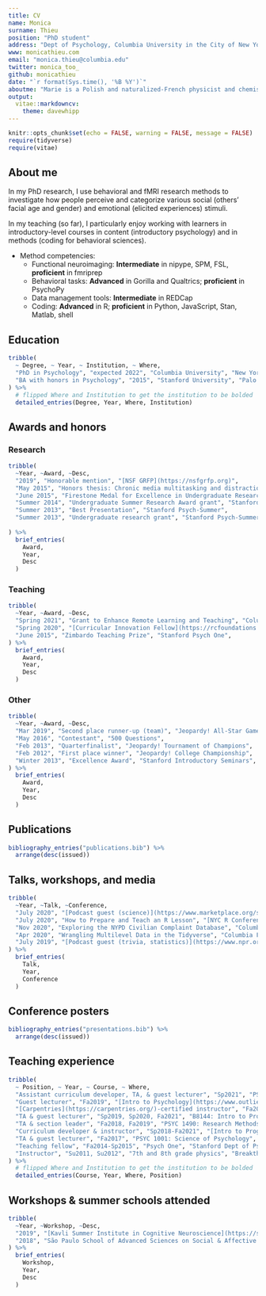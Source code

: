 ```yaml
---
title: CV
name: Monica
surname: Thieu
position: "PhD student"
address: "Dept of Psychology, Columbia University in the City of New York"
www: monicathieu.com
email: "monica.thieu@columbia.edu"
twitter: monica_too_
github: monicathieu
date: "`r format(Sys.time(), '%B %Y')`"
aboutme: "Marie is a Polish and naturalized-French physicist and chemist who conducts pioneering research on radioactivity."
output: 
  vitae::markdowncv:
    theme: davewhipp
---
```


```r
knitr::opts_chunk$set(echo = FALSE, warning = FALSE, message = FALSE)
require(tidyverse)
require(vitae)
```

## About me

In my PhD research, I use behavioral and fMRI research methods to investigate how people perceive and categorize various social (others' facial age and gender) and emotional (elicited experiences) stimuli.

In my teaching (so far), I particularly enjoy working with learners in introductory-level courses in content (introductory psychology) and in methods (coding for behavioral sciences).

* Method competencies:
  * Functional neuroimaging: **Intermediate** in nipype, SPM, FSL, **proficient** in fmriprep
  * Behavioral tasks: **Advanced** in Gorilla and Qualtrics; **proficient** in PsychoPy
  * Data management tools: **Intermediate** in REDCap
  * Coding: **Advanced** in R; **proficient** in Python, JavaScript, Stan, Matlab, shell

## Education

```r
tribble(
  ~ Degree, ~ Year, ~ Institution, ~ Where,
  "PhD in Psychology", "expected 2022", "Columbia University", "New York, NY, USA",
  "BA with honors in Psychology", "2015", "Stanford University", "Palo Alto, CA, USA"
) %>% 
  # flipped Where and Institution to get the institution to be bolded
  detailed_entries(Degree, Year, Where, Institution)
```

## Awards and honors

### Research

```r
tribble(
  ~Year, ~Award, ~Desc,
  "2019", "Honorable mention", "[NSF GRFP](https://nsfgrfp.org)",
  "May 2015", "Honors thesis: Chronic media multitasking and distraction: Neural substrates and mnemonic consequences", "Advisors: Dr. Melina Uncapher, Dr. Anthony Wagner",
  "June 2015", "Firestone Medal for Excellence in Undergraduate Research", "Stanford Vice Provost for Undergraduate Education",
  "Summer 2014", "Undergraduate Summer Research Award grant", "Stanford Bio-X",
  "Summer 2013", "Best Presentation", "Stanford Psych-Summer",	
  "Summer 2013", "Undergraduate research grant", "Stanford Psych-Summer",
  
) %>% 
  brief_entries(
    Award,
    Year, 
    Desc
  )
```

### Teaching

```r
tribble(
  ~Year, ~Award, ~Desc,
  "Spring 2021", "Grant to Enhance Remote Learning and Teaching", "Columbia Center for the History and Ethics of Public Health",
  "Spring 2020", "[Curricular Innovation Fellow](https://rcfoundations.research.columbia.edu/content/foundations-curriculum-innovation-grant-program)", "Columbia Libraries",
  "June 2015", "Zimbardo Teaching Prize", "Stanford Psych One",		
) %>% 
  brief_entries(
    Award,
    Year, 
    Desc
  )
```

### Other

```r
tribble(
  ~Year, ~Award, ~Desc,
  "Mar 2019", "Second place runner-up (team)", "Jeopardy! All-Star Games",
  "May 2016", "Contestant", "500 Questions",
  "Feb 2013", "Quarterfinalist", "Jeopardy! Tournament of Champions",
  "Feb 2012", "First place winner", "Jeopardy! College Championship",
  "Winter 2013", "Excellence Award", "Stanford Introductory Seminars",
) %>% 
  brief_entries(
    Award,
    Year, 
    Desc
  )
```

## Publications

```r
bibliography_entries("publications.bib") %>% 
  arrange(desc(issued))
```

## Talks, workshops, and media

```r
tribble(
  ~Year, ~Talk, ~Conference,
  "July 2020", "[Podcast guest (science)](https://www.marketplace.org/shows/this-is-uncomfortable-reema-khrais/money-makes-me-sick/)", "This is Uncomfortable by Marketplace",
  "July 2020", "How to Prepare and Teach an R Lesson", "[NYC R Conference](https://rstats.ai/nyr/#speakers)",
  "Nov 2020", "Exploring the NYPD Civilian Complaint Database", "Columbia Foundations for Research Computing workshop",
  "Apr 2020", "Wrangling Multilevel Data in the Tidyverse", "Columbia Foundations for Research Computing workshop",
  "July 2019", "[Podcast guest (trivia, statistics)](https://www.npr.org/transcripts/722198188)", "Planet Money by NPR"
) %>% 
  brief_entries(
    Talk,
    Year, 
    Conference
  )
```


## Conference posters

```r
bibliography_entries("presentations.bib") %>% 
  arrange(desc(issued))
```

## Teaching experience

```r
tribble(
  ~ Position, ~ Year, ~ Course, ~ Where,
  "Assistant curriculum developer, TA, & guest lecturer", "Sp2021", "PSYC 1021: Science of Psychology: Explorations & Applications", "Columbia Dept of Psychology",
  "Guest lecturer", "Fa2019", "[Intro to Psychology](https://www.outlier.org/products/intro-to-psychology)", "Outlier.org",
  "[Carpentries](https://carpentries.org/)-certified instructor", "Fa2019-", "Introductory coding bootcamps", "[Columbia Foundations for Research Computing](https://rcfoundations.research.columbia.edu/)",
  "TA & guest lecturer", "Sp2019, Sp2020, Fa2021", "B8144: Intro to Programming in R", "Columbia Business School",
  "TA & section leader", "Fa2018, Fa2019", "PSYC 1490: Research Methods", "Columbia Dept of Psychology",
  "Curriculum developer & instructor", "Sp2018-Fa2021", "[Intro to Programming for Social Scientists](https://cu-psych-computing.github.io/cu-psych-comp-tutorial/workshop/)", "Columbia Dept of Psychology",
  "TA & guest lecturer", "Fa2017", "PSYC 1001: Science of Psychology", "Columbia Dept of Psychology",
  "Teaching fellow", "Fa2014-Sp2015", "Psych One", "Stanford Dept of Psychology",
  "Instructor", "Su2011, Su2012", "7th and 8th grade physics", "Breakthrough Fort Worth"
) %>% 
  # flipped Where and Institution to get the institution to be bolded
  detailed_entries(Course, Year, Where, Position)
```

## Workshops & summer schools attended

```r
tribble(
  ~Year, ~Workshop, ~Desc,
  "2019", "[Kavli Summer Institute in Cognitive Neuroscience](https://sicn.cmb.ucdavis.edu/)", "University of California, Santa Barbara",
  "2018", "São Paulo School of Advanced Sciences on Social & Affective Neuroscience", "Mackenzie Presbyterian University"
) %>% 
  brief_entries(
    Workshop,
    Year, 
    Desc
  )
```
